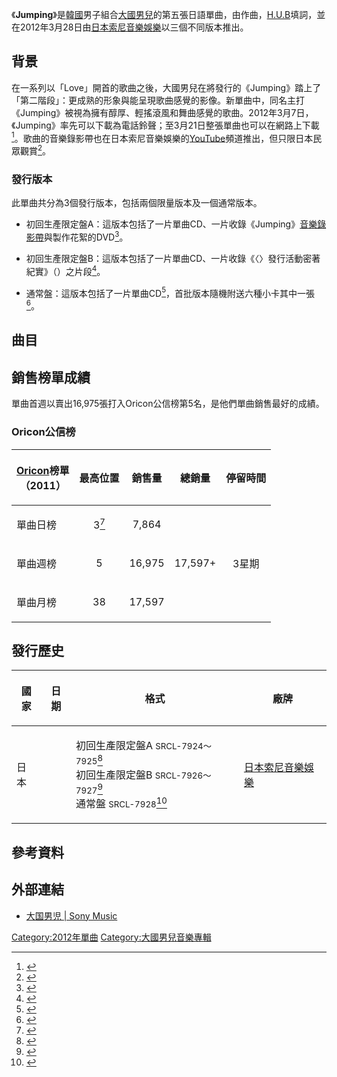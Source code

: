 {{Infobox single
| Name           = Jumping
| Cover          = Daikoku Danji Jumping.jpg
| Caption        = 通常盤封面
| Artist         = [[大國男兒|大國男兒]]
| from Album     = {{link-en|On the Way (大國男兒專輯)|On the Way (The Boss album)|On the Way}}
| A-side         = Jumping
| B-side         = Someday<br>Promise
| Released       = {{Start date|2012|03|28}}（日本）
| Recorded       = 2012年
| Format         = CD、CD+DVD
| Genre          = [[日語流行音樂|日語流行音樂]]
| Length         = 5:13
| Writer         = {{link-ja|清水昭男|清水昭男}}、[[H.U.B|H.U.B]]
| Producer       = 
| Label          = [[日本索尼音樂娛樂|日本索尼音樂娛樂]]
| Last single    = {{link-en|Love Days|Love Days}}<br>（2011年）
| This single    = '''Jumping'''<br>（2012年）
| Next single    = {{link-en|本氣Magic|Honki Magic}}<br>（2012年）
}}
《'''Jumping'''》是[[韓國|韓國]]男子組合[[大國男兒|大國男兒]]的第五張日語單曲，由{{link-ja|清水昭男|清水昭男}}作曲，[[H.U.B|H.U.B]]填詞，並在2012年3月28日由[[日本索尼音樂娛樂|日本索尼音樂娛樂]]以三個不同版本推出。

==背景==
在一系列以「Love」開首的歌曲之後，大國男兒在將發行的《Jumping》踏上了「第二階段」：更成熟的形象與能呈現歌曲感覺的影像。新單曲中，同名主打《Jumping》被視為擁有醇厚、輕搖滾風和舞曲感覺的歌曲。2012年3月7日，《Jumping》率先可以下載為電話鈴聲；至3月21日整張單曲也可以在網路上下載<ref>{{cite web|title=iTunes - ミュージック - 大国男児「Jumping - EP」|url=https://itunes.apple.com/jp/album/jumping-ep/id570014460|publisher=iTunes|accessdate=2014-04-25|archive-date=2016-03-06|archive-url=https://web.archive.org/web/20160306095128/https://itunes.apple.com/jp/album/jumping-ep/id570014460|dead-url=no}}</ref>。歌曲的音樂錄影帶也在日本索尼音樂娛樂的[[YouTube|YouTube]]頻道推出，但只限日本民眾觀賞<ref>{{cite web|title=The Boss reveals concept and jacket pictures for 5th Japanese single "Jumping"|url=http://www.koreaboo.com/index.html/_/general/the-boss-reveals-concept-and-jacket-pictures-fo-r13471|publisher=Koreaboo|deadurl=yes|archiveurl=https://web.archive.org/web/20140426201351/http://www.koreaboo.com/index.html/_/general/the-boss-reveals-concept-and-jacket-pictures-fo-r13471|archivedate=2014-04-26|accessdate=2014-04-25}}</ref>。

===發行版本===
此單曲共分為3個發行版本，包括兩個限量版本及一個通常版本。

*初回生產限定盤A：這版本包括了一片單曲CD、一片收錄《Jumping》[[音樂錄影帶|音樂錄影帶]]與製作花絮的DVD<ref name=typeA>{{cite web|url=http://www.sonymusic.co.jp/artist/daikokudanji/discography/SRCL-7924|title=大国男児 ｜ Sony Music ｜ ソニーミュージック オフィシャルサイト|language=ja|work=|publisher=[[日本索尼音樂娛樂|日本索尼音樂娛樂]]|accessdate=April 25, 2014|archive-date=2016-03-04|archive-url=https://web.archive.org/web/20160304123748/http://www.sonymusic.co.jp/artist/daikokudanji/discography/SRCL-7924|dead-url=no}}</ref>。

*初回生產限定盤B：這版本包括了一片單曲CD、一片收錄《〈{{link-en|Love Letter (大國男兒專輯)|Love Letter (The Boss album)|Love Letter}}〉發行活動密著紀實》（{{lang-ja|ALBUM リリースイベント密着ドキュメント}}）之片段<ref name=typeB>{{cite web|url=http://www.sonymusic.co.jp/artist/daikokudanji/discography/SRCL-7926|title=大国男児 ｜ Sony Music ｜ ソニーミュージック オフィシャルサイト|language=ja|work=|publisher=[[日本索尼音樂娛樂|日本索尼音樂娛樂]]|accessdate=April 25, 2014|archive-date=2015-09-24|archive-url=https://web.archive.org/web/20150924135739/http://www.sonymusic.co.jp/artist/daikokudanji/discography/SRCL-7926|dead-url=no}}</ref>。

*通常盤：這版本包括了一片單曲CD<ref name=regular>{{cite web|url=http://www.oricon.co.jp/prof/artist/532056/products/music/956144/1/|title=「Ｊｕｍｐｉｎｇ」 大国男児│オリコン芸能人事典-ORICON STYLE|language=ja|work=|publisher=[[Oricon|Oricon]]|accessdate=April 25, 2014|archive-date=2014-04-26|archive-url=https://web.archive.org/web/20140426233318/http://www.oricon.co.jp/prof/artist/532056/products/music/956144/1/|dead-url=no}}</ref>，首批版本隨機附送六種小卡其中一張<ref>{{cite web|title=The Boss reveals full tracklist for upcoming 5th Japanese single "Jumping"|url=http://www.koreaboo.com/index.html/_/music/the-boss-reveals-full-tracklist-for-upcoming-5t-r13288|publisher=Koreaboo|deadurl=yes|archiveurl=https://web.archive.org/web/20140426201352/http://www.koreaboo.com/index.html/_/music/the-boss-reveals-full-tracklist-for-upcoming-5t-r13288|archivedate=2014-04-26|accessdate=2014-04-25}}</ref>。

==曲目==
{{tracklist
| total_length    = 20:33
| headline        = 所有版本

| title1          = Jumping
| music1          = {{link-ja|清水昭男|清水昭男}}
| lyrics1         = [[H.U.B|H.U.B]]
| arranger1       = [[川端良征|川端良-{征}-]]
| producer1       = 
| length1         = 5:13

| title2          = Someday
| music2          = {{link-ja|川村結花|川村結花}}
| lyrics2         = 川村結花
| arranger2       = [[Yuuki_Kimura|Yuuki Kimura]]
| producer2       = 
| length2         = 5:30

| title3          = Promise
| music3          = {{link-ja|藤本和則|藤本和則}}
| lyrics3         = [[Mona|Mona]]
| arranger3       = 藤本和則
| producer3       = 
| length3         = 4:43

| title4          = Jumping
| note4           = Instrumental
| music4          = {{link-ja|清水昭男|清水昭男}}
| lyrics4         = 
| arranger4       = [[川端良征|川端良-{征}-]]
| producer4       = 
| length4         = 5:05
}}
{{tracklist
| collapsed       = yes
| headline        = DVD - 初回生產限定盤A：<ref name=typeA /> 
| title1          = Jumping
| note1           = [[音樂錄影帶|音樂錄影帶]]
| title2          = Jumping
| note2           = 音樂錄影帶 - Special feature 
}}
{{tracklist
| collapsed       = yes
| headline        = DVD - 初回生產限定盤B：<ref name=typeB /> 
| title1          = 《{{link-en|Love Letter (大國男兒專輯)|Love Letter (The Boss album)|Love Letter}}》發行活動密著紀實
}}

==銷售榜單成績==
單曲首週以賣出16,975張打入Oricon公信榜第5名，是他們單曲銷售最好的成績。

===Oricon公信榜===
{| class="wikitable" style="width:500px;"
|-
! style="text-align:center;"|[[Oricon|Oricon]]榜單<br>（2011）
! style="text-align:center;"|最高位置
! style="text-align:center;"|銷售量
! style="text-align:center;"|總銷量
! style="text-align:center;"|停留時間
|-
|align="left"|單曲日榜
| style="text-align:center;"| 3<ref>{{cite web|url=http://www.koreaboo.com/index.html/_/charts/the-boss-kara-big-bang-team-h-and-more-in-th-r13918|title=The Boss, Kara, Big Bang, Team H and more in this week's Oricon rankings|publisher=Koreaboo|deadurl=yes|archiveurl=https://archive.is/20130127055102/http://www.koreaboo.com/index.html/_/charts/the-boss-kara-big-bang-team-h-and-more-in-th-r13918|archivedate=2013-01-27|accessdate=2014-04-25}}</ref>
| style="text-align:center;" rowspan="1"| 7,864
| style="text-align:center;" rowspan="3"| 17,597+
| style="text-align:center;" rowspan="3"| 3星期
|-
|align="left"|單曲週榜
| style="text-align:center;"| 5
| style="text-align:center;"|16,975
|-
|align="left"|單曲月榜
| style="text-align:center;"| 38
| style="text-align:center;"| 17,597
|}

==發行歷史==
{| class="wikitable"
|-
! scope="col"| 國家 !! 日期 !! 格式 !! 廠牌
|-
| 日本
| {{Start date|2012|03|28}}
| 初回生產限定盤A <small>SRCL-7924～7925</small><ref>{{cite web|title=Jumping [w/ DVD, Limited Edition /Type A]|url=http://www.cdjapan.co.jp/detailview.html?KEY=SRCL-7924|publisher=CD JAPAN|accessdate=2014-04-25|archive-date=2019-10-17|archive-url=https://web.archive.org/web/20191017201725/http://www.cdjapan.co.jp/product/SRCL-7924|dead-url=no}}</ref><br/>初回生產限定盤B <small>SRCL-7926～7927</small><ref>{{cite web|title=Jumping [w/ DVD, Limited Edition /Type B]|url=http://www.cdjapan.co.jp/detailview.html?KEY=SRCL-7926|publisher=CD JAPAN|accessdate=2014-04-25|archive-date=2019-10-17|archive-url=https://web.archive.org/web/20191017201821/http://www.cdjapan.co.jp/product/SRCL-7926|dead-url=no}}</ref><br/ >通常盤 <small>SRCL-7928</small><ref>{{cite web|title=Jumping [Regular Edition]|url=http://www.cdjapan.co.jp/detailview.html?KEY=SRCL-7928|publisher=CD JAPAN|accessdate=2014-04-25|archive-date=2019-10-17|archive-url=https://web.archive.org/web/20191017201725/http://www.cdjapan.co.jp/product/SRCL-7928|dead-url=no}}</ref> 
| [[日本索尼音樂娛樂|日本索尼音樂娛樂]]
|}

==參考資料==
{{reflist}}

==外部連結==
* [http://www.sonymusic.co.jp/Music/Arch/SR/daikokudanji/index.html 大国男児 | Sony Music] {{Wayback|url=http://www.sonymusic.co.jp/Music/Arch/SR/daikokudanji/index.html |date=20130514032004 }} {{Ja icon}}

{{大國男兒}}

[[Category:2012年單曲|Category:2012年單曲]]
[[Category:大國男兒音樂專輯|Category:大國男兒音樂專輯]]